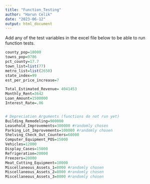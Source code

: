 ```yaml
---
title: "Function_Testing"
author: "Harun Celik"
date: "2023-06-12"
output: html_document
---
```


Add any of the test variables in the excel file below to be able to run function tests.

```r
county_pop=18000
towns_pop=9786
pct_county=17.7
town_list=list(77)
metro_list=list(2650)
state_index=99
est_per_price_increase=7
```

```r
Total_Estimated_Revenue= 4041453 
Monthly_Rent=3642
Loan_Amount=1500000
Interest_Rate=.06


# Depreciation Arguments (functions do not run yet)
Building_Remodeling=900000
Leasehold_Improvements=300000 #randomly chosen
Parking_Lot_Improvements=100000 #randomly chosen
Shelving_Check_Out_Counters=60000
Computer_Equipment_POS=15000
Vehicles=12000
Display_Cases=15000
Refrigeration=20000
Freezers=20000
Meat_Cutting_Equipment=10000
Miscellaneous_Assets_1=8000 #randomly chosen
Miscellaneous_Assets_2=8000 #randomly chosen
Miscellaneous_Assets_3=8000 #randomly chosen
```

